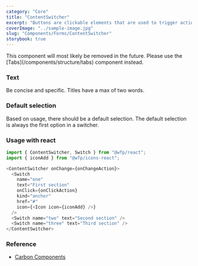 ```yaml
---
category: "Core"
title: "ContentSwitcher"
excerpt: "Buttons are clickable elements that are used to trigger actions."
coverImage: "../sample-image.jpg"
slug: "Components/Forms/ContentSwitcher"
storybook: true
---
```


<Callout kind="warning" title="Documentation is outdate">
  This component will most likely be removed in the future. Please use the
  [Tabs](/components/structure/tabs) component instead.
</Callout>

### Text

Be concise and specific. Titles have a max of two words.

### Default selection

Based on usage, there should be a default selection. The default selection is always the first option in a switcher.

### Usage with react

```js
import { ContentSwitcher, Switch } from "@wfp/react";
import { iconAdd } from "@wfp/icons-react";
```

```js
<ContentSwitcher onChange={onChangeAction}>
  <Switch
    name="one"
    text="First section"
    onClick={onClickAction}
    kind="anchor"
    href="#"
    icon={<Icon icon={iconAdd} />}
  />
  <Switch name="two" text="Second section" />
  <Switch name="three" text="Third section" />
</ContentSwitcher>
```

### Reference

- [Carbon Components](https://www.carbondesignsystem.com/components/content-switcher/code)
